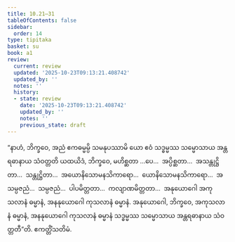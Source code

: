 ```yaml
---
title: 10.21–31
tableOfContents: false
sidebar:
  order: 14
type: tipitaka
basket: su
book: a1
review:
  current: review
  updated: '2025-10-23T09:13:21.408742'
  updated_by: ''
  notes: ''
  history:
  - state: review
    date: '2025-10-23T09:13:21.408742'
    updated_by: ''
    notes: ''
    previous_state: draft
---
```



<ReviewStatus review={frontmatter.review} showDetails={true} />

<HypothesisAnnotation frontmatter={frontmatter} />

<DynamicBreadcrumb />

<Division number="118–128" book="a1" e="ch" v="15">

<Paragraph number="231" book="a1">
“နာဟံ, ဘိက္ခဝေ, အညံ ဧကဓမ္မမ္ပိ သမနုပဿာမိ ယော ဧဝံ သဒ္ဓမ္မဿ သမ္မောသာယ အန္တရဓာနာယ သံဝတ္တတိ ယထယိဒံ, ဘိက္ခဝေ, မဟိစ္ဆတာ …ပေ…  အပ္ပိစ္ဆတာ…  အသန္တုဋ္ဌိတာ…  သန္တုဋ္ဌိတာ…  အယောနိသောမနသိကာရော…  ယောနိသောမနသိကာရော…  အသမ္ပဇညံ…  သမ္ပဇညံ…  ပါပမိတ္တတာ…  ကလျာဏမိတ္တတာ…  အနုယောဂေါ အကုသလာနံ ဓမ္မာနံ, အနနုယောဂေါ ကုသလာနံ ဓမ္မာနံ. အနုယောဂေါ, ဘိက္ခဝေ, အကုသလာနံ ဓမ္မာနံ, အနနုယောဂေါ ကုသလာနံ ဓမ္မာနံ သဒ္ဓမ္မဿ သမ္မောသာယ အန္တရဓာနာယ သံဝတ္တတီ”တိ.

</Paragraph>
</Division>

<Paragraph number="232" type="center" book="a1">
ဧကတ္တိံသတိမံ.
</Paragraph>